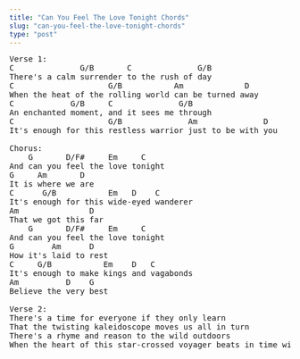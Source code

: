 ```yaml
---
title: "Can You Feel The Love Tonight Chords"
slug: "can-you-feel-the-love-tonight-chords"
type: "post"
---
```


<pre>
Verse 1: 
C              G/B       C              G/B
There's a calm surrender to the rush of day
C                    G/B           Am             D
When the heat of the rolling world can be turned away
C            G/B     C              G/B
An enchanted moment, and it sees me through
C                    G/B              Am              D
It's enough for this restless warrior just to be with you

Chorus:
    G       D/F#     Em     C
And can you feel the love tonight
G     Am       D
It is where we are
C      G/B           Em   D    C               
It's enough for this wide-eyed wanderer
Am               D
That we got this far
    G       D/F#     Em     C
And can you feel the love tonight
G        Am      D
How it's laid to rest
C     G/B           Em    D   C               
It's enough to make kings and vagabonds
Am          D    G
Believe the very best

Verse 2:
There's a time for everyone if they only learn
That the twisting kaleidoscope moves us all in turn
There's a rhyme and reason to the wild outdoors
When the heart of this star-crossed voyager beats in time with yours
</pre>